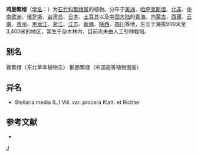 {{Speciesbox
| taxon = Stellaria(植物) neglecta
| binomial_authority = Weihe ex Bluff. et Fingerh.
| image = Stellaria neglecta eF.jpg
}}

'''鸡肠繁缕'''（[[学名|学名]]：{{lang|la|''Stellaria neglecta''}}）为[[石竹科|石竹科]][[繁缕属|繁缕属]]的植物。分布于[[美洲|美洲]]、[[哈萨克斯坦|哈萨克斯坦]]、[[北非|北非]]、[[中南欧洲|中南欧洲]]、[[俄罗斯|俄罗斯]]、[[台湾岛|台湾岛]]、[[日本|日本]]、[[土耳其|土耳其]]以及[[中国大陆|中国大陆]]的[[青海|青海]]、[[内蒙古|内蒙古]]、[[西藏|西藏]]、[[云南|云南]]、[[贵州|贵州]]、[[黑龙江|黑龙江]]、[[浙江|浙江]]、[[江苏|江苏]]、[[新疆|新疆]]、[[陕西|陕西]]、[[四川|四川]]等地，生长于海拔900米至3,400米的地区，常生于杂木林内，目前尚未由人工引种栽培。

== 别名 ==
赛繁缕（东北草本植物志） 鹅肠繁缕（中国高等植物图鉴）

== 异名 ==
* Stellaria media (L.) Vill. var. procera Klatt. et Richter

== 参考文献 ==
<div class="references-small">
* {{cite web| url =http://www.bioinfo.cn/db05/KmzwSpecies.php?action=view&id=2566| title =鸡肠繁缕| work =《中国高等植物数据库全库》| publisher =中国科学院微生物研究所| author =昆明植物研究所| accessdate =2009-02-23| deadurl =yes| archiveurl =https://web.archive.org/web/20160305020710/http://www.bioinfo.cn/db05/KmzwSpecies.php?action=view&id=2566| archivedate =2016-03-05}}
</div>

{{Taxonbar}}
[[Category:繁缕属|J]]